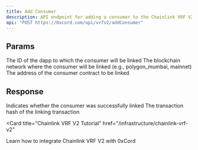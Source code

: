 ```yaml
---
title: Add Consumer
description: API endpoint for adding a consumer to the Chainlink VRF V2 subscription
api: "POST https://0xcord.com/api/vrfv2/addConsumer"
---
```


## Params

<ParamField query="dappId" type="integer" required>
  The ID of the dapp to which the consumer will be linked
</ParamField>

<ParamField query="network" type="string" required>
  The blockchain network where the consumer will be linked (e.g., polygon_mumbai, mainnet)
</ParamField>

<ParamField query="consumer" type="string" required>
  The address of the consumer contract to be linked
</ParamField>

## Response

<ResponseField name="data" type="object">
  <ResponseField name="success" type="boolean">
    Indicates whether the consumer was successfully linked
  </ResponseField>
  <ResponseField name="transactionHash" type="string">
    The transaction hash of the linking transaction
  </ResponseField>
</ResponseField>

<Card
  title="Chainlink VRF V2 Tutorial"
  href="/infrastructure/chainlink-vrf-v2"
>
  Learn how to integrate Chainlink VRF V2 with 0xCord
</Card>

